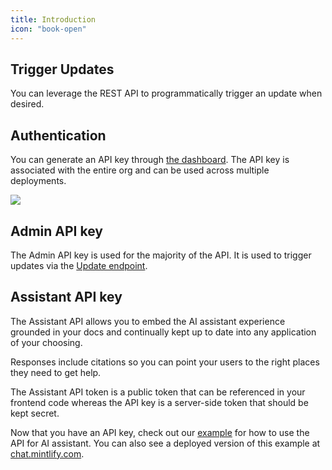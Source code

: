 ```yaml
---
title: Introduction
icon: "book-open"
---
```


## Trigger Updates

You can leverage the REST API to programmatically trigger an update when desired.

## Authentication

You can generate an API key through
[the dashboard](https://dashboard.mintlify.com/settings/organization/api-keys). The API key is
associated with the entire org and can be used across multiple deployments.

<Frame>
  <img src="/images/external-api-key.png" />
</Frame>

## Admin API key

The Admin API key is used for the majority of the API. It is used to trigger updates via the [Update endpoint](/api-reference/update/trigger).

## Assistant API key

The Assistant API allows you to embed the AI assistant experience grounded in your docs and continually kept up to date into any application of your choosing.

Responses include citations so you can point your users to the right places they need to get help.

<Note>
  The Assistant API token is a public token that can be referenced in your
  frontend code whereas the API key is a server-side token that should be kept
  secret.
</Note>

Now that you have an API key, check out our [example](https://github.com/mintlify/discovery-api-example) for how to use
the API for AI assistant. You can also see a deployed version of this example at [chat.mintlify.com](https://chat.mintlify.com).
